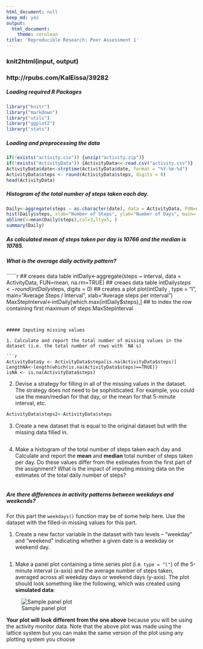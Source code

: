 ```yaml
---
html_document: null
keep_md: yes
output:
  html_document:
    theme: cerulean
title: 'Reproducible Research: Peer Assessment 1'
---
```


### knit2html(input, output)
### http://rpubs.com/KalEissa/39282
##### Loading required R Packages
  
```r
library("knitr")
library("markdown")
library("utils")
library("ggplot2")
library("stats")
```


##### Loading and preprocessing the data

```r
if(!exists("activity.csv")) {unzip("activity.zip")}
if(!exists("ActivityData")) {ActivityData<<-read.csv("activity.csv")}
ActivityData$date<-strptime(ActivityData$date, format = "%Y-%m-%d")
ActivityData$steps <- round(ActivityData$steps, digits = 0)
head(ActivityData)
```

##### Histogram of the total number of steps taken each day.
```r
Daily<-aggregate(steps ~ as.character(date), data = ActivityData, FUN=sum, na.rm=TRUE)
hist(Daily$steps, xlab="Number of Steps", ylab="Number of Days", main= "Histogram - (Days/Steps)")
abline(v=mean(Daily$steps),col=3,lty=5, )
summary(Daily)
```


##### As calculated  mean of steps  taken per day is 10766 and the median is 10765.

##### What is the average daily activity pattern?

``````r
## creaes data table
intDaily<-aggregate(steps ~  interval, data = ActivityData, FUN=mean, na.rm=TRUE) ## creaes data table
intDaily$steps <- round(intDaily$steps, digits = 0)
## creates a plot
plot(intDaily , type = "l", main="Average Steps / Interval", xlab="Average steps per interval")
MaxStepInterval<-intDaily[which.max(intDaily$steps),] ## to index the row containing first maximum of steps
MaxStepInterval



```


##### Imputing missing values

1. Calculate and report the total number of missing values in the dataset (i.e. the total number of rows with `NA`s)

```r
ActivityData$y <- ActivityData$stepa[is.na(ActivityData$steps)]
LengthNA<-length(which(is.na(ActivityData$steps)==TRUE))
isNA <- is.na(ActivityData$steps)

```

2. Devise a strategy for filling in all of the missing values in the dataset. The strategy does not need to be sophisticated. For example, you could use the mean/median for that day, or the mean for that 5-minute interval, etc.
```r
ActivityData$steps2<-ActivityData$steps

```
3. Create a new dataset that is equal to the original dataset but with the missing data filled in.
```r

```
4. Make a histogram of the total number of steps taken each day and Calculate and report the **mean** and **median** total number of steps taken per day. Do these values differ from the estimates from the first part of the assignment? What is the impact of imputing missing data on the estimates of the total daily number of steps?
```r

```


##### Are there differences in activity patterns between weekdays and weekends?

For this part the `weekdays()` function may be of some help here. Use
the dataset with the filled-in missing values for this part.

1. Create a new factor variable in the dataset with two levels -- "weekday" and "weekend" indicating whether a given date is a weekday or weekend day.
```r

```
1. Make a panel plot containing a time series plot (i.e. `type = "l"`) of the 5-minute interval (x-axis) and the average number of steps taken, averaged across all weekday days or weekend days (y-axis). The plot should look something like the following, which was created using **simulated data**:

![Sample panel plot](instructions_fig/sample_panelplot.png) 


**Your plot will look different from the one above** because you will
be using the activity monitor data. Note that the above plot was made
using the lattice system but you can make the same version of the plot
using any plotting system you choose
